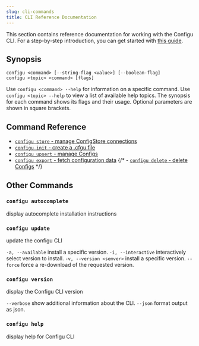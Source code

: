 ```yaml
---
slug: cli-commands
title: CLI Reference Documentation
---
```


This section contains reference documentation for working with the Configu CLI. For a step-by-step introduction, you can get started with [this guide](/get-started).

## Synopsis

```shell
configu <command> [--string-flag <value>] [--boolean-flag]
configu <topic> <command> [flags]
```

Use `configu <command> --help` for information on a specific command. Use `configu <topic> --help` to view a list of available help topics. The synopsis for each command shows its flags and their usage. Optional parameters are shown in square brackets.

## Command Reference

- [`configu store` - manage ConfigStore connections](/cli-store)
- [`configu init` - create a .cfgu file](/cli-init)
- [`configu upsert` - manage Configs](/cli-upsert)
- [`configu export` - fetch configuration data](/cli-export)
  {/* - [`configu delete` - delete Configs](/cli-delete) */}

## Other Commands

### `configu autocomplete`

display autocomplete installation instructions

### `configu update`

update the configu CLI

`-a, --available` install a specific version.
`-i, --interactive` interactively select version to install.
`-v, --version <semver>` install a specific version.
`--force` force a re-download of the requested version.

### `configu version`

display the Configu CLI version

`--verbose` show additional information about the CLI.
`--json` format output as json.

### `configu help`

display help for Configu CLI
